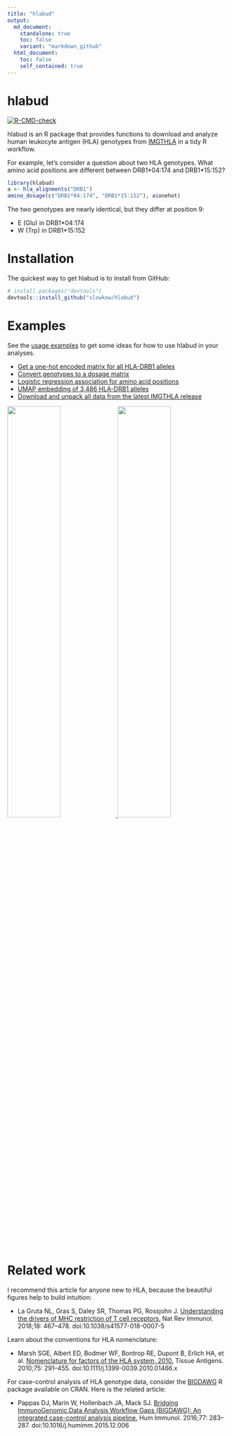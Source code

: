 ```yaml
---
title: "hlabud"
output:
  md_document:
    standalone: true
    toc: false
    variant: "markdown_github"
  html_document:
    toc: false
    self_contained: true
---
```


# hlabud

[![R-CMD-check](https://github.com/slowkow/hlabud/actions/workflows/R-CMD-check.yaml/badge.svg)](https://github.com/slowkow/hlabud/actions/workflows/R-CMD-check.yaml)

hlabud is an R package that provides functions to download and analyze human
leukocyte antigen (HLA) genotypes from [IMGTHLA] in a tidy R workflow.

[IMGTHLA]: https://github.com/ANHIG/IMGTHLA

For example, let's consider a question about two HLA genotypes. What amino acid
positions are different between DRB1\*04:174 and DRB1\*15:152?

```r

library(hlabud)
a <- hla_alignments("DRB1")
amino_dosage(c("DRB1*04:174", "DRB1*15:152"), a$onehot)

```

The two genotypes are nearly identical, but they differ at position 9:

- E (Glu) in DRB1*04:174
- W (Trp) in DRB1*15:152


# Installation

The quickest way to get hlabud is to install from GitHub:

```r
# install.packages("devtools")
devtools::install_github("slowkow/hlabud")
```


# Examples

See the [usage examples](vignettes/examples.md) to get some ideas for how to use hlabud in your analyses.

- [Get a one-hot encoded matrix for all HLA-DRB1 alleles](https://github.com/slowkow/hlabud/blob/main/vignettes/examples.md#get-a-one-hot-encoded-matrix-for-all-hla-drb1-alleles)
- [Convert genotypes to a dosage matrix](https://github.com/slowkow/hlabud/blob/main/vignettes/examples.md#convert-genotypes-to-a-dosage-matrix)
- [Logistic regression association for amino acid positions](https://github.com/slowkow/hlabud/blob/main/vignettes/examples.md#logistic-regression-association-for-amino-acid-positions)
- [UMAP embedding of 3,486 HLA-DRB1 alleles](https://github.com/slowkow/hlabud/blob/main/vignettes/examples.md#umap-embedding-of-3486-hla-drb1-alleles)
- [Download and unpack all data from the latest IMGTHLA release](https://github.com/slowkow/hlabud/blob/main/vignettes/examples.md#download-and-unpack-all-data-from-the-latest-imgthla-release)

<a href="https://github.com/slowkow/hlabud/tree/main/vignettes/examples.md">
<img width="49%" src="https://github.com/slowkow/hlabud/raw/main/vignettes/examples_files/figure-html/glm-volcano-1.png"> <img width="49%" src="https://github.com/slowkow/hlabud/raw/main/vignettes/examples_files/figure-html/umap1-1.png">
</a>


# Related work

I recommend this article for anyone new to HLA, because the beautiful figures
help to build intuition:

- La Gruta NL, Gras S, Daley SR, Thomas PG, Rossjohn J. [Understanding the drivers of MHC restriction of T cell receptors.](https://www.ncbi.nlm.nih.gov/pubmed/29636542) Nat Rev Immunol. 2018;18: 467–478. doi:10.1038/s41577-018-0007-5

Learn about the conventions for HLA nomenclature:

- Marsh SGE, Albert ED, Bodmer WF, Bontrop RE, Dupont B, Erlich HA, et al.  [Nomenclature for factors of the HLA system, 2010.](https://www.ncbi.nlm.nih.gov/pubmed/20356336) Tissue Antigens.  2010;75: 291–455. doi:10.1111/j.1399-0039.2010.01466.x

For case-control analysis of HLA genotype data, consider the
[BIGDAWG](https://CRAN.R-project.org/package=BIGDAWG) R package available on
CRAN. Here is the related article:

- Pappas DJ, Marin W, Hollenbach JA, Mack SJ. [Bridging ImmunoGenomic Data Analysis Workflow Gaps (BIGDAWG): An integrated case-control analysis pipeline.](https://pubmed.ncbi.nlm.nih.gov/26708359) Hum Immunol. 2016;77: 283–287. doi:10.1016/j.humimm.2015.12.006

